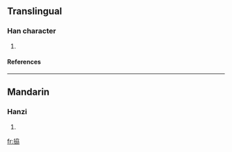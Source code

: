==Translingual==
===Han character===
{{Han char|rn=64|rad=手|as=06|sn=9|four=5402<sub>7</sub>|canj=手大尸尸 (QKSS)}}
# {{defn|Han|sort=手06}}
====References====
{{Han ref|kx=0428.190|dkj=12009|dj=0777.130|hdz=31877.010|uh=62F9|ud=25337|bh=CEDB|bd=52955}}
----
==Mandarin==
===Hanzi===
{{cmn-hanzi|pin=[[xié]] ([[xie2]]), [[yè]] ([[ye4]]), [[zhuài]] ([[zhuai4]])|wg=hsieh<sup>2</sup>, yeh<sup>4</sup>, chuai<sup>4</sup>}}
# {{defn|Mandarin}}

[[fr:拹]]